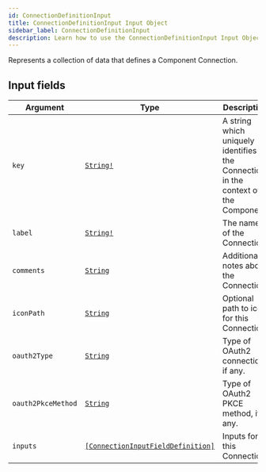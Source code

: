 ```yaml
---
id: ConnectionDefinitionInput
title: ConnectionDefinitionInput Input Object
sidebar_label: ConnectionDefinitionInput
description: Learn how to use the ConnectionDefinitionInput Input Object for 's API.
---
```


Represents a collection of data that defines a Component Connection.

## Input fields

| Argument           | Type                                                                                             | Description                                                                        |
| ------------------ | ------------------------------------------------------------------------------------------------ | ---------------------------------------------------------------------------------- |
| `key`              | [`String!`](api/schema/scalar/String.mdx)                                                        | A string which uniquely identifies the Connection in the context of the Component. |
| `label`            | [`String!`](api/schema/scalar/String.mdx)                                                        | The name of the Connection.                                                        |
| `comments`         | [`String`](api/schema/scalar/String.mdx)                                                         | Additional notes about the Connection.                                             |
| `iconPath`         | [`String`](api/schema/scalar/String.mdx)                                                         | Optional path to icon for this Connection.                                         |
| `oauth2Type`       | [`String`](api/schema/scalar/String.mdx)                                                         | Type of OAuth2 connection, if any.                                                 |
| `oauth2PkceMethod` | [`String`](api/schema/scalar/String.mdx)                                                         | Type of OAuth2 PKCE method, if any.                                                |
| `inputs`           | [`[ConnectionInputFieldDefinition]`](api/schema/input_object/ConnectionInputFieldDefinition.mdx) | Inputs for this Connection.                                                        |
